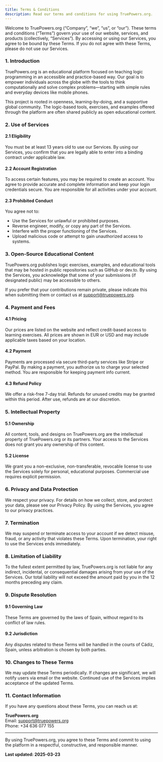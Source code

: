 ```yaml
---
title: Terms & Conditions
description: Read our terms and conditions for using TruePowers.org.
---
```


Welcome to TruePowers.org (“Company”, “we”, “us”, or “our”). These terms and conditions (“Terms”) govern your use of our website, services, and products (collectively, “Services”). By accessing or using our Services, you agree to be bound by these Terms. If you do not agree with these Terms, please do not use our Services.

### 1. Introduction

TruePowers.org is an educational platform focused on teaching logic programming in an accessible and practice-based way. Our goal is to empower individuals across the globe with the tools to think computationally and solve complex problems—starting with simple rules and everyday devices like mobile phones.

This project is rooted in openness, learning-by-doing, and a supportive global community. The logic-based tools, exercises, and examples offered through the platform are often shared publicly as open educational content.

### 2. Use of Services

#### 2.1 Eligibility

You must be at least 13 years old to use our Services. By using our Services, you confirm that you are legally able to enter into a binding contract under applicable law.

#### 2.2 Account Registration

To access certain features, you may be required to create an account. You agree to provide accurate and complete information and keep your login credentials secure. You are responsible for all activities under your account.

#### 2.3 Prohibited Conduct

You agree not to:
- Use the Services for unlawful or prohibited purposes.
- Reverse engineer, modify, or copy any part of the Services.
- Interfere with the proper functioning of the Services.
- Upload malicious code or attempt to gain unauthorized access to systems.

### 3. Open-Source Educational Content

TruePowers.org publishes logic exercises, examples, and educational tools that may be hosted in public repositories such as GitHub or dev.to. By using the Services, you acknowledge that some of your submissions (if designated public) may be accessible to others.

If you prefer that your contributions remain private, please indicate this when submitting them or contact us at support@truepowers.org.

### 4. Payment and Fees

#### 4.1 Pricing

Our prices are listed on the website and reflect credit-based access to learning exercises. All prices are shown in EUR or USD and may include applicable taxes based on your location.

#### 4.2 Payment

Payments are processed via secure third-party services like Stripe or PayPal. By making a payment, you authorize us to charge your selected method. You are responsible for keeping payment info current.

#### 4.3 Refund Policy

We offer a risk-free 7-day trial. Refunds for unused credits may be granted within this period. After use, refunds are at our discretion.

### 5. Intellectual Property

#### 5.1 Ownership

All content, tools, and designs on TruePowers.org are the intellectual property of TruePowers.org or its partners. Your access to the Services does not grant you any ownership of this content.

#### 5.2 License

We grant you a non-exclusive, non-transferable, revocable license to use the Services solely for personal, educational purposes. Commercial use requires explicit permission.

### 6. Privacy and Data Protection

We respect your privacy. For details on how we collect, store, and protect your data, please see our Privacy Policy. By using the Services, you agree to our privacy practices.

### 7. Termination

We may suspend or terminate access to your account if we detect misuse, fraud, or any activity that violates these Terms. Upon termination, your right to use the Services ends immediately.

### 8. Limitation of Liability

To the fullest extent permitted by law, TruePowers.org is not liable for any indirect, incidental, or consequential damages arising from your use of the Services. Our total liability will not exceed the amount paid by you in the 12 months preceding any claim.

### 9. Dispute Resolution

#### 9.1 Governing Law

These Terms are governed by the laws of Spain, without regard to its conflict of law rules.

#### 9.2 Jurisdiction

Any disputes related to these Terms will be handled in the courts of Cádiz, Spain, unless arbitration is chosen by both parties.

### 10. Changes to These Terms

We may update these Terms periodically. If changes are significant, we will notify users via email or the website. Continued use of the Services implies acceptance of the updated Terms.

### 11. Contact Information

If you have any questions about these Terms, you can reach us at:

**TruePowers.org**  
Email: support@truepowers.org  
Phone: +34 636 077 155

---

By using TruePowers.org, you agree to these Terms and commit to using the platform in a respectful, constructive, and responsible manner.

**Last updated: 2025-03-23**

